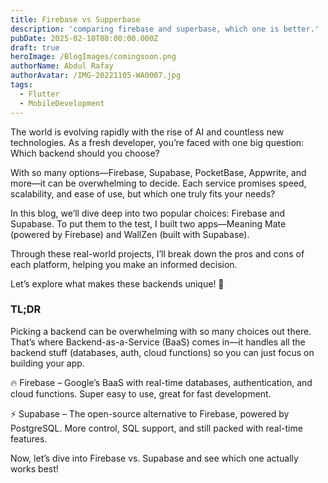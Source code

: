 ```yaml
---
title: Firebase vs Supperbase
description: 'comparing firebase and superbase, which one is better.'
pubDate: 2025-02-10T08:00:00.000Z
draft: true
heroImage: /BlogImages/comingsoon.png
authorName: Abdul Rafay
authorAvatar: /IMG-20221105-WA0007.jpg
tags:
  - Flutter
  - MobileDevelopment
---
```


The world is evolving rapidly with the rise of AI and countless new technologies. As a fresh developer, you’re faced with one big question: Which backend should you choose?

With so many options—Firebase, Supabase, PocketBase, Appwrite, and more—it can be overwhelming to decide. Each service promises speed, scalability, and ease of use, but which one truly fits your needs?

In this blog, we’ll dive deep into two popular choices: Firebase and Supabase. To put them to the test, I built two apps—Meaning Mate (powered by Firebase) and WallZen (built with Supabase).

Through these real-world projects, I’ll break down the pros and cons of each platform, helping you make an informed decision.

Let’s explore what makes these backends unique! 🚀

### TL;DR

Picking a backend can be overwhelming with so many choices out there. That’s where Backend-as-a-Service (BaaS) comes in—it handles all the backend stuff (databases, auth, cloud functions) so you can just focus on building your app.

🔥 Firebase – Google’s BaaS with real-time databases, authentication, and cloud functions. Super easy to use, great for fast development.

⚡ Supabase – The open-source alternative to Firebase, powered by PostgreSQL. More control, SQL support, and still packed with real-time features.

Now, let’s dive into Firebase vs. Supabase and see which one actually works best! 
